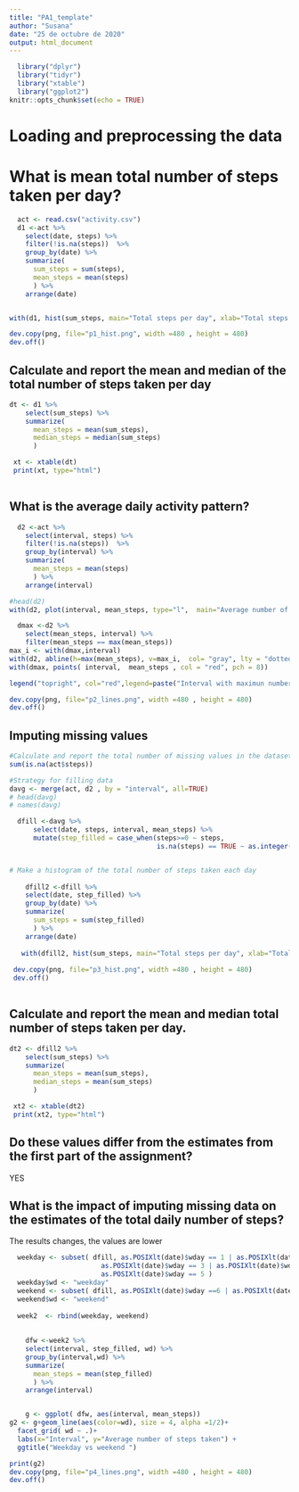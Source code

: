 ---
title: "PA1_template"
author: "Susana"
date: "25 de octubre de 2020"
output: html_document
---



```{r setup, include=FALSE}
  library("dplyr")
  library("tidyr")
  library("xtable")
  library("ggplot2")
knitr::opts_chunk$set(echo = TRUE)
```

# Loading and preprocessing the data
# What is mean total number of steps taken per day?

```{r }

  act <- read.csv("activity.csv")
  d1 <-act %>%
    select(date, steps) %>%
    filter(!is.na(steps))  %>%
    group_by(date) %>%
    summarize(
      sum_steps = sum(steps),
      mean_steps = mean(steps)
      ) %>%
    arrange(date)


with(d1, hist(sum_steps, main="Total steps per day", xlab="Total steps per day"))

dev.copy(png, file="p1_hist.png", width =480 , height = 480)
dev.off()

```

## Calculate and report the mean and median of the total number of steps taken per day



```{r showtable, results="asis", echo=TRUE}

dt <- d1 %>%
    select(sum_steps) %>%
    summarize(
      mean_steps = mean(sum_steps),
      median_steps = median(sum_steps)
      ) 

 xt <- xtable(dt)
 print(xt, type="html")
 
```
 
## What is the average daily activity pattern?
```{r echo=TRUE}
  
  d2 <-act %>%
    select(interval, steps) %>%
    filter(!is.na(steps))  %>%
    group_by(interval) %>%
    summarize(
      mean_steps = mean(steps)
      ) %>%
    arrange(interval)

#head(d2)
with(d2, plot(interval, mean_steps, type="l",  main="Average number of steps taken", ylab = "Average steps", col="blue"))

  dmax <-d2 %>%
    select(mean_steps, interval) %>%
    filter(mean_steps == max(mean_steps))
max_i <- with(dmax,interval)
with(d2, abline(h=max(mean_steps), v=max_i,  col= "gray", lty = "dotted"))
with(dmax, points( interval,  mean_steps , col = "red", pch = 8))

legend("topright", col="red",legend=paste("Interval with maximun number of steps?", max_i), pch = 8, cex=0.8)

dev.copy(png, file="p2_lines.png", width =480 , height = 480)
dev.off() 

```
 
## Imputing missing values 

```{r echo=TRUE}

#Calculate and report the total number of missing values in the dataset (i.e. the total number of rows with NAs)
sum(is.na(act$steps))

#Strategy for filling data
davg <- merge(act, d2 , by = "interval", all=TRUE)
# head(davg)
# names(davg)

  dfill <-davg %>%
      select(date, steps, interval, mean_steps) %>%
      mutate(step_filled = case_when(steps>=0 ~ steps,
                                     is.na(steps) == TRUE ~ as.integer(mean_steps)))


# Make a histogram of the total number of steps taken each day
  
    dfill2 <-dfill %>%
    select(date, step_filled) %>%
    group_by(date) %>%
    summarize(
      sum_steps = sum(step_filled)
      ) %>%
    arrange(date)
    
   with(dfill2, hist(sum_steps, main="Total steps per day", xlab="Total steps per day"))
   
 dev.copy(png, file="p3_hist.png", width =480 , height = 480)
 dev.off() 
 
```
 
## Calculate and report the mean and median total number of steps taken per day. 


```{r results="asis", echo=TRUE}

dt2 <- dfill2 %>%
    select(sum_steps) %>%
    summarize(
      mean_steps = mean(sum_steps),
      median_steps = mean(sum_steps)
      ) 

 xt2 <- xtable(dt2)
 print(xt2, type="html")

```
## Do these values differ from the estimates from the first part of the assignment? 
 YES 
 
## What is the impact of imputing missing data on the estimates of the total daily number of steps? 
The results changes, the values are lower 

```{r echo=TRUE}
 


  weekday <- subset( dfill, as.POSIXlt(date)$wday == 1 | as.POSIXlt(date)$wday == 2 | 
                       as.POSIXlt(date)$wday == 3 | as.POSIXlt(date)$wday == 4 |
                       as.POSIXlt(date)$wday == 5 ) 
  weekday$wd <- "weekday"
  weekend <- subset( dfill, as.POSIXlt(date)$wday ==6 | as.POSIXlt(date)$wday == 0)
  weekend$wd <- "weekend"
  
  week2  <- rbind(weekday, weekend)
  
  
    dfw <-week2 %>%
    select(interval, step_filled, wd) %>%
    group_by(interval,wd) %>%
    summarize(
      mean_steps = mean(step_filled)
      ) %>%
    arrange(interval)


    g <- ggplot( dfw, aes(interval, mean_steps))
g2 <- g+geom_line(aes(color=wd), size = 4, alpha =1/2)+
  facet_grid( wd ~ .)+
  labs(x="Interval", y="Average number of steps taken") +
  ggtitle("Weekday vs weekend ")

print(g2)
dev.copy(png, file="p4_lines.png", width =480 , height = 480)
dev.off() 

```





